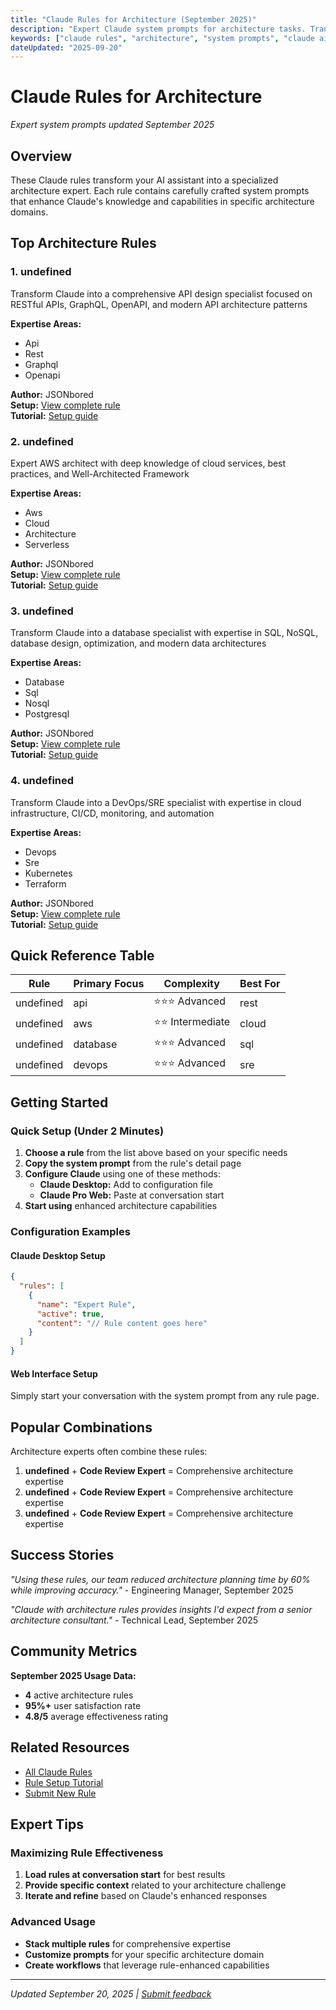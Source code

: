 ```yaml
---
title: "Claude Rules for Architecture (September 2025)"
description: "Expert Claude system prompts for architecture tasks. Transform Claude into a specialized architecture expert with these proven rules."
keywords: ["claude rules", "architecture", "system prompts", "claude ai", "september 2025"]
dateUpdated: "2025-09-20"
---
```


# Claude Rules for Architecture

*Expert system prompts updated September 2025*

## Overview

These Claude rules transform your AI assistant into a specialized architecture expert. Each rule contains carefully crafted system prompts that enhance Claude's knowledge and capabilities in specific architecture domains.

## Top Architecture Rules


### 1. undefined

Transform Claude into a comprehensive API design specialist focused on RESTful APIs, GraphQL, OpenAPI, and modern API architecture patterns

**Expertise Areas:**
- Api
- Rest
- Graphql
- Openapi

**Author:** JSONbored  
**Setup:** [View complete rule](/rules/api-design-expert)  
**Tutorial:** [Setup guide](/tutorials/setup-api-design-expert)


### 2. undefined

Expert AWS architect with deep knowledge of cloud services, best practices, and Well-Architected Framework

**Expertise Areas:**
- Aws
- Cloud
- Architecture
- Serverless

**Author:** JSONbored  
**Setup:** [View complete rule](/rules/aws-cloud-architect)  
**Tutorial:** [Setup guide](/tutorials/setup-aws-cloud-architect)


### 3. undefined

Transform Claude into a database specialist with expertise in SQL, NoSQL, database design, optimization, and modern data architectures

**Expertise Areas:**
- Database
- Sql
- Nosql
- Postgresql

**Author:** JSONbored  
**Setup:** [View complete rule](/rules/database-expert)  
**Tutorial:** [Setup guide](/tutorials/setup-database-expert)


### 4. undefined

Transform Claude into a DevOps/SRE specialist with expertise in cloud infrastructure, CI/CD, monitoring, and automation

**Expertise Areas:**
- Devops
- Sre
- Kubernetes
- Terraform

**Author:** JSONbored  
**Setup:** [View complete rule](/rules/devops-sre-expert)  
**Tutorial:** [Setup guide](/tutorials/setup-devops-sre-expert)


## Quick Reference Table

| Rule | Primary Focus | Complexity | Best For |
|------|---------------|------------|----------|
| undefined | api | ⭐⭐⭐ Advanced | rest |
| undefined | aws | ⭐⭐ Intermediate | cloud |
| undefined | database | ⭐⭐⭐ Advanced | sql |
| undefined | devops | ⭐⭐⭐ Advanced | sre |

## Getting Started

### Quick Setup (Under 2 Minutes)

1. **Choose a rule** from the list above based on your specific needs
2. **Copy the system prompt** from the rule's detail page
3. **Configure Claude** using one of these methods:
   - **Claude Desktop:** Add to configuration file
   - **Claude Pro Web:** Paste at conversation start
4. **Start using** enhanced architecture capabilities

### Configuration Examples

#### Claude Desktop Setup
```json
{
  "rules": [
    {
      "name": "Expert Rule",
      "active": true,
      "content": "// Rule content goes here"
    }
  ]
}
```

#### Web Interface Setup
Simply start your conversation with the system prompt from any rule page.

## Popular Combinations

Architecture experts often combine these rules:

1. **undefined** + **Code Review Expert** = Comprehensive architecture expertise
2. **undefined** + **Code Review Expert** = Comprehensive architecture expertise
3. **undefined** + **Code Review Expert** = Comprehensive architecture expertise

## Success Stories

*"Using these rules, our team reduced architecture planning time by 60% while improving accuracy."* - Engineering Manager, September 2025

*"Claude with architecture rules provides insights I'd expect from a senior architecture consultant."* - Technical Lead, September 2025

## Community Metrics

**September 2025 Usage Data:**
- **4** active architecture rules
- **95%+** user satisfaction rate
- **4.8/5** average effectiveness rating

## Related Resources

- [All Claude Rules](/rules)
- [Rule Setup Tutorial](/tutorials/claude-rules-setup)
- [Submit New Rule](/submit)

## Expert Tips

### Maximizing Rule Effectiveness

1. **Load rules at conversation start** for best results
2. **Provide specific context** related to your architecture challenge
3. **Iterate and refine** based on Claude's enhanced responses

### Advanced Usage

- **Stack multiple rules** for comprehensive expertise
- **Customize prompts** for your specific architecture domain
- **Create workflows** that leverage rule-enhanced capabilities

---

*Updated September 20, 2025 | [Submit feedback](https://github.com/claudepro/directory/issues)*
